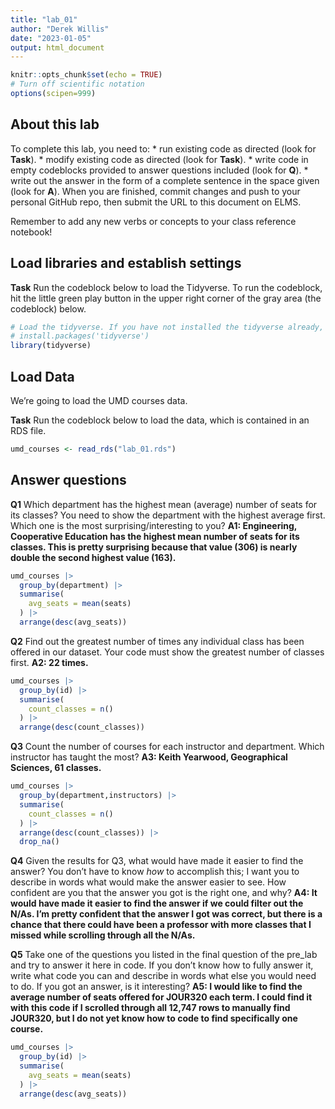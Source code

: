 ```yaml
---
title: "lab_01"
author: "Derek Willis"
date: "2023-01-05"
output: html_document
---
```


```r
knitr::opts_chunk$set(echo = TRUE)
# Turn off scientific notation
options(scipen=999)
```

## About this lab

To complete this lab, you need to: \* run existing code as directed (look for **Task**). \* modify existing code as directed (look for **Task**). \* write code in empty codeblocks provided to answer questions included (look for **Q**). \* write out the answer in the form of a complete sentence in the space given (look for **A**). When you are finished, commit changes and push to your personal GitHub repo, then submit the URL to this document on ELMS.

Remember to add any new verbs or concepts to your class reference notebook!

## Load libraries and establish settings

**Task** Run the codeblock below to load the Tidyverse. To run the codeblock, hit the little green play button in the upper right corner of the gray area (the codeblock) below.

```r
# Load the tidyverse. If you have not installed the tidyverse already, remove the # from the next line and run it first.  
# install.packages('tidyverse')
library(tidyverse)
```

## Load Data

We're going to load the UMD courses data.

**Task** Run the codeblock below to load the data, which is contained in an RDS file.

```r
umd_courses <- read_rds("lab_01.rds")
```

## Answer questions

**Q1** Which department has the highest mean (average) number of seats for its classes? You need to show the department with the highest average first. Which one is the most surprising/interesting to you? **A1: Engineering, Cooperative Education has the highest mean number of seats for its classes. This is pretty surprising because that value (306) is nearly double the second highest value (163).**

```r
umd_courses |>
  group_by(department) |>
  summarise(
    avg_seats = mean(seats)
  ) |>
  arrange(desc(avg_seats))
```

**Q2** Find out the greatest number of times any individual class has been offered in our dataset. Your code must show the greatest number of classes first. **A2: 22 times.**

```r
umd_courses |>  
  group_by(id) |>
  summarise(
    count_classes = n()
  ) |>
  arrange(desc(count_classes))
```

**Q3** Count the number of courses for each instructor and department. Which instructor has taught the most? **A3: Keith Yearwood, Geographical Sciences, 61 classes.**

```r
umd_courses |>  
  group_by(department,instructors) |>
  summarise(
    count_classes = n()
  ) |>
  arrange(desc(count_classes)) |>
  drop_na()
```

**Q4** Given the results for Q3, what would have made it easier to find the answer? You don't have to know *how* to accomplish this; I want you to describe in words what would make the answer easier to see. How confident are you that the answer you got is the right one, and why? **A4: It would have made it easier to find the answer if we could filter out the N/As. I'm pretty confident that the answer I got was correct, but there is a chance that there could have been a professor with more classes that I missed while scrolling through all the N/As.**

**Q5** Take one of the questions you listed in the final question of the pre_lab and try to answer it here in code. If you don't know how to fully answer it, write what code you can and describe in words what else you would need to do. If you got an answer, is it interesting? **A5: I would like to find the average number of seats offered for JOUR320 each term. I could find it with this code if I scrolled through all 12,747 rows to manually find JOUR320, but I do not yet know how to code to find specifically one course.**

```r
umd_courses |>
  group_by(id) |>
  summarise(
    avg_seats = mean(seats)
  ) |>
  arrange(desc(avg_seats))
```
